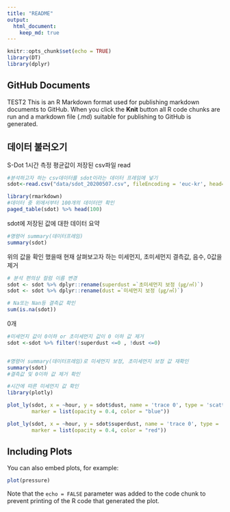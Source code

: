 ```yaml
---
title: "README"
output: 
  html_document:
    keep_md: true
---
```



```r
knitr::opts_chunk$set(echo = TRUE)
library(DT)
library(dplyr)
```

## GitHub Documents
TEST2
This is an R Markdown format used for publishing markdown documents to GitHub. When you click the **Knit** button all R code chunks are run and a markdown file (.md) suitable for publishing to GitHub is generated.

## 데이터 불러오기

S-Dot 1시간 측정 평균값이 저장된 csv파일 read
```r
#분석하고자 하는 csv데이터를 sdot이라는 데이터 프레임에 넣기 
sdot<-read.csv("data/sdot_20200507.csv", fileEncoding = 'euc-kr', head=TRUE, check.names=FALSE) 

```


```r
library(rmarkdown)
#데이터 중 위에서부터 100개의 데이터만 확인
paged_table(sdot) %>% head(100)
```



sdot에 저장된 값에 대한 데이터 요약 
```r
#명령어 summary(데이터프레임)
summary(sdot) 
```
위의 값을 확인 했을때 현재 살펴보고자 하는 미세먼지, 초미세먼지 결측값, 음수, 0값을 제거 

```r
# 분석 편의상 컬럼 이름 변경 
sdot <- sdot %>% dplyr::rename(superdust =`초미세먼지 보정 (㎍/㎥)`)
sdot <- sdot %>% dplyr::rename(dust =`미세먼지 보정 (㎍/㎥)`)

# Na또는 Nan등 결측값 확인 
sum(is.na(sdot)) 

```
0개 

```r
#미세먼지 값이 0이하 or 초미세먼지 값이 0 이하 값 제거
sdot <-sdot %>% filter(!superdust <=0 , !dust <=0)


#명령어 summary(데이터프레임)로 미세먼지 보정, 초미세먼지 보정 값 재확인 
summary(sdot) 
#결측값 및 0이하 값 제거 확인
```

```r
#시간에 따른 미세먼지 값 확인 
library(plotly)

plot_ly(sdot, x = ~hour, y = sdot$dust, name = 'trace 0', type = 'scatter', mode = 'markers',
        marker = list(opacity = 0.4, color = "blue"))

plot_ly(sdot, x = ~hour, y = sdot$superdust, name = 'trace 0', type = 'scatter', mode = 'markers',
        marker = list(opacity = 0.4, color = "red"))


```



## Including Plots

You can also embed plots, for example:

```r
plot(pressure)
```

Note that the `echo = FALSE` parameter was added to the code chunk to prevent printing of the R code that generated the plot.
